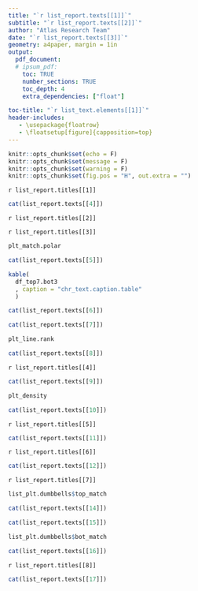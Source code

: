 ```yaml
---
title: "`r list_report.texts[[1]]`"
subtitle: "`r list_report.texts[[2]]`"
author: "Atlas Research Team"
date: "`r list_report.texts[[3]]`"
geometry: a4paper, margin = 1in
output:
  pdf_document:
  # ipsum_pdf:
    toc: TRUE
    number_sections: TRUE
    toc_depth: 4
    extra_dependencies: ["float"]

toc-title: "`r list_text.elements[[1]]`"
header-includes:
   - \usepackage{floatrow}
   - \floatsetup[figure]{capposition=top}
---
```


```r
knitr::opts_chunk$set(echo = F)
knitr::opts_chunk$set(message = F)
knitr::opts_chunk$set(warning = F)
knitr::opts_chunk$set(fig.pos = "H", out.extra = "")
```

\renewcommand{\figurename}{`r list_text.elements[[2]]`}

\renewcommand{\tablename}{`r list_text.elements[[3]]`}

`r list_report.titles[[1]]`

```r
cat(list_report.texts[[4]])
```

\newpage

`r list_report.titles[[2]]`

`r list_report.titles[[3]]`

```r
plt_match.polar
```

```r
cat(list_report.texts[[5]])
```

```r
kable(
  df_top7.bot3
  , caption = "chr_text.caption.table"
  )
```

```r
cat(list_report.texts[[6]])
```

```r
cat(list_report.texts[[7]])
```

```r
plt_line.rank
```

```r
cat(list_report.texts[[8]])
```

`r list_report.titles[[4]]`

```r
cat(list_report.texts[[9]])
```

```r
plt_density
```

```r
cat(list_report.texts[[10]])
```

`r list_report.titles[[5]]`

```r
cat(list_report.texts[[11]])
```

`r list_report.titles[[6]]`

```r
cat(list_report.texts[[12]])
```

`r list_report.titles[[7]]`

```r
list_plt.dumbbells$top_match
```

```r
cat(list_report.texts[[14]])
```

```r
cat(list_report.texts[[15]])
```

```r
list_plt.dumbbells$bot_match
```

```r
cat(list_report.texts[[16]])
```

`r list_report.titles[[8]]`

```r
cat(list_report.texts[[17]])
```
